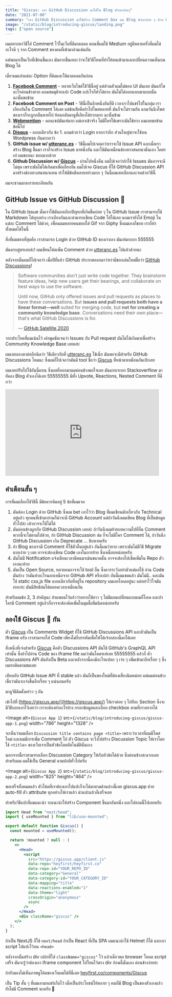 ```yaml
---
title: "Giscus: เอา GitHub Discussion มาใส่ใน Blog ตัวเองง่ายๆ"
date: "2021-07-08"
summary: "เอา GitHub Discussion มาใช้สร้าง Comment box บน Blog ตัวเองง่าย ๆ ด้วย Giscus"
image: "/static/blog/introducing-giscus/landing.png"
tags: ["open source"]
---
```


ผมอยากหาวิธีใส่ Comment ไว้ในเว็บที่ดีมาตลอด ตอนที่ผมใช้ Medium อยู่มีหลายครั้งที่ผมได้อะไรดี ๆ จาก Comment ของคนที่เข้ามาอ่านเช่นกัน

แต่พอมาเป็นเว็บที่เขียนขึ้นเอง มันยากขึ้นเยอะว่าจะใช้วิธีไหนที่ทำให้คนเข้ามาแลกเปลี่ยนความเห็นบน Blog ได้

เดี๋ยวผมเล่าแต่ละ Option ที่คิดและใช้มาตลอดกันก่อน

1. **[Facebook Comment](https://developers.facebook.com/docs/plugins/comments/)** - หลายเว็บไซต์ใช้วิธีนี้อยู่ แต่ส่วนตัวผมไม่ชอบ UI มันเลย มันแก้ไขอะไรค่อนข้างยาก แถมสมมุติจะแปะ Code แปะไรก็ทำได้ยาก มันไม่ได้ออกแบบมาแบบนั้น ฉะนั้นขอข้าม
2. **Facebook Comment on Post** - วิธีนี้เป็นอีกหนึ่งอันที่ดี เวลาเราไปแชร์ไปในกลุ่ม เราเถียงกันใน Comment ได้เลย แต่ข้อเสียคือถ้าไปโพสหลายที่ มันก็จะไม่รวมกัน แถมวันนึงโพสของเราก็จะถูกกลืนหายไป ย้อนกลับมาดูที่เถียงได้ยากมาก ฉะนั้นข้าม
3. **[Webmention](https://www.w3.org/TR/webmention/)** - คอนเซปมันเท่มาก แต่เอาเข้าจริง ไม่มีใครใช้เพราะมันใช้ยาก ผมเลยขอข้ามข้อนี้ไป
4. **[Disqus](https://disqus.com/)** - แบบเดียวกับ ข้อ 1. แถมด้วยว่า Login ยากกว่าอีก ส่วนใหญ่น่าจะใช้บน Wordpress กันมากกว่า
5. **GitHub issue w/ [utteranc.es](https://utteranc.es/)** - วิธีนี้ผมไปเจอมาว่าเราจะใช้ Issue API และเมื่อเราสร้าง Blog ขึ้นมา เราก็จะสร้าง Issue มาหนึ่งอัน และใช้มันเหมือนช่องทางสนทนานั่นเอง โคตรเท่ ผมชอบนะ ชอบมากด้วย
6. **Github Discussion w/ [Giscus](https://giscus.app/)** - ผ่านไปหนึ่งคืน ผมไปเจอว่าถ้าใช้ Issues มันอาจจะดีไม่สุด เพราะมันไม่ได้เกิดมาเพื่อเถียงกัน ผมไปเจอ Giscus ที่ใช้ GitHub Discussion API มาสร้างช่องทางสนทนาแทน ทำให้มีข้อดีหลายอย่างมาก ๆ วันนี้ผมเลยเลือกและจบด้วยวิธีนี้

ผมจะชวนมาลงรายละเอียดกัน

## GitHub Issue vs GitHub Discussion 💬

ใน GitHub Issue นั้นเราใช้มันถกเถียงปัญหาที่เกิดขึ้นบ่อย ๆ ใน GitHub Issue เราสามารถใช้ Markdown ได้ทุกอย่าง เราเถียงกันและสามารถเขียน Code ใส่ได้เลย แถมเรายังใส่ Emoji ในแต่ละ Comment ได้ด้วย, เพื่อนผมหลายคนชอบใส่ Gif จาก ​Giphy ซึ่งผมเองก็ชอบ
เราก็ทำทั้งหมดได้ในนี้

สิ่งที่ผมชอบที่สุดคือ เราสามารถ Login ด้วย GitHub ID ของเราเอง มันเท่มากกก 555555

มันครบสูตรเลยล่ะ! ผมเขียนโค้ดเพิ่ม Comment ด้วย [utteranc.es](https://utteranc.es/) ไปแล้วด้วยนะ

หลังจากนั้นผมก็ไปเจอว่า เมื่อปีที่แล้ว GitHub ประกาศออกมาว่าเรามีของเล่นใหม่ชื่อว่า [GitHub Discussions](https://docs.github.com/en/discussions)!

> Software communities don’t just write code together.
> They brainstorm feature ideas, help new users get their bearings,
> and collaborate on best ways to use the software.
>
> Until now, GitHub only offered issues and pull requests as places
> to have these conversations. But **issues and pull requests both have a linear format—well**
> suited for merging code, but **not for creating a community knowledge base**.
> Conversations need their own place—that’s what GitHub Discussions is for.
>
> — [GitHub Satellite 2020](https://github.blog/2020-05-06-new-from-satellite-2020-github-codespaces-github-discussions-securing-code-in-private-repositories-and-more/)

จากประโยคที่ผมเน้นไว้ เค้าพูดชัดเจนว่า Issues กับ Pull request มันไม่ได้เกิดมาเพื่อสร้าง Community Knowledge Base เลยแฮะ

ผมเลยลองหาต่ออีกนิดว่า วิธีเดียวกับที่ [utteranc.es](https://utteranc.es/) ใช้เนี่ย มันพอจะมีสำหรับ GitHub Discussions ไหมนะ ซึ่งผมก็ไปเจอว่ามันมี tool ชื่อว่า [Giscus](https://giscus.app/) ที่หน้าตาเหมือนกันเป้ะเลย

ผมเลยปรับไปใช้อันนี้แทน ซึ่งผลที่ออกมาผมค่อนข้างพอใจเลย มันแทบจะยก Stackoverflow มายัดลง Blog ตัวเองได้เลย 55555555 มีทั้ง Upvote, Reactions, Nested Comment ที่ดีกว่า

<iframe
  src="https://giphy.com/embed/3o7TKFQP0neFtyfxtK"
  width="480"
  height="270"
  frameBorder="0"
  className="giphy-embed mx-auto w-full"
  allowFullScreen
></iframe>

## คำเตือนสั้น ๆ

การที่ผมเลือกใช้วิธีนี้ มีข้อควรคิดอยู่ 5 ข้อที่ผมเจอ

1. มันต้อง Login ด้วย GitHub ซึ่งผม ​bet เอาไว้ว่า Blog ที่ผมเขียนมักเกี่ยวกับ Technical อยู่แล้ว ทุกคนที่เข้ามาอ่านก็น่าจะมี GitHub Account แต่ถ้าวันนึงผมเขียน Blog ที่เป็นข้อมูลทั่วไปล่ะ เค้าอาจจะใช้ไม่ได้
2. มันค่อนข้างผูกกับ GitHub Discussion เลยล่ะ ถ้าวันนึงผมย้ายบทความไปที่อื่น Comment พวกนี้จะไม่ตามไปด้วย, ถ้า GitHub Discussion ล่ม ก็จะไม่มีใคร Comment ได้, ถ้าวันนึง GitHub Discussion เกิด Deprecate ... ชิบหายครับ
3. ถ้า Blog ของเรามี Comment ที่ใช้ตัวอื่นอยู่แล้ว อันนี้ผมว่ายาก เพราะมันไม่มีวิธี Migrate แบบง่าย ๆ เลย อาจจะต้องเขียน Code เองในการย้าย ซึ่งเหนื่อยหน่อยครับ
4. มันไม่มี Notification แจ้งเตือนเวลามีคนมาเม้นขนาดนั้น อาจจะต้องไปเซ็ตเพิ่มใน Repo ตัวเองนะค้าบ
5. มันเป็น ​Open Source, หลายคนอาจจะใช้ tool อื่น ซึ่งควรระวังอย่ามัวแต่แค่ใช้ อ่าน Code มันบ้าง ว่ามันทำอะไรนอกเหนือจาก ​GitHub API หรือเปล่า อันนี้ผมเชคแล้ว มันไม่มี.. และมันใช้ static css,js file แบบเดียวกับที่อยู่ใน repository ผมเลยโอเคอยู่นะ แต่อย่าไว้ใจมันเยอะฮะ มันมีสิทธิล่มได้ตลอดเวลาเหมือนกัน

สำหรับผมข้อ 2, 3 สำคัญนะ ถ้าแพลนไว้แล้วว่าอยากใช้ยาว ๆ ไม่มีแผนเปลี่ยนแบบผมก็โอเค และถ้าใครมี Comment อยู่แล้วก็อาจจะต้องคิดเพิ่มในมุมนี้เพิ่มนิดหน่อยครับ

## ลองใช้ Giscus 💎 กัน

ตัว [Giscus](https://giscus.app/) เป็น Comments Widget ที่ใช้ GitHub Discussions API และตัวมันเป็น ​iframe ครับ เราสามารถใส่ Code เพียงไม่กี่บรรทัดเพื่อให้ได้เจ้ากล่องนี้มาได้เลย

สิ่งหนึ่งที่เจ๋งสำหรับ [Giscus](https://giscus.app/) คือตัว Discussions API มันใช้ GitHub's GraphQL API เท่านั้น ซึ่งถ้าไปอ่าน Code ของ iframe file ผมว่ามันโคตรเท่เลย 55555555
แล้วก็ ตัว Discussions API มันยังเป็น Beta และหลังจากนี้คงมีอะไรแปลก ๆ เจ๋ง ๆ เพิ่มเข้ามาอีกเรื่อย ๆ ซึ่งผมรอติดตามชมเลย

เทียบกับ GitHub Issue API ที่ stable แล้ว มันก็เป็นของใหม่ที่ต้องเสี่ยงนิดหน่อย แต่ผมค่อนข้างเชื่อว่ามันจะเจ๋งขึ้นอีกเรื่อย ๆ แน่นอนครับ

มาดูวิธีติดตั้งคร่าว ๆ กัน

เข้าไปที่ [https://giscus.app/](https://giscus.app/) ให้เราค่อย ๆ ไปทีละ Section ซึ่งจะมีวิธีบอกเอาไว้เลยว่า เราจะต้องทำอะไรบ้าง กรอกข้อมูลและเลือก checkbox ตามที่เราอยากได้

<Image
  alt={`Giscus App 1`}
  src={`/static/blog/introducing-giscus/giscus-app-1.png`}
  width="786"
  height="1328"
/>

จะเห็นว่าผมเลือก `Discussion title contains page <title>` เพราะว่าเวลาที่ผมมีโพสใหม่ และผมมีการเพิ่ม Comment ไป ตัว Giscus จะวิ่งไปสร้าง Discussion Topic ให้เราโดยใช้ `<title>` ของเว็บเราเป็นหัวข้อโดยอัตโนมัตินั่นเอง

นอกจากนี้่เราสามารถเลือก Discussion Category ให้กับหัวข้อได้ด้วย ซึ่งค่อนข้างสะดวกเลย สำหรับผม ผมใช้เป็น General ตามปกติทั่วไปครับ

<Image
  alt={`Giscus App 2`}
  src={`/static/blog/introducing-giscus/giscus-app-2.png`}
  width="825"
  height="464"
/>

พอเสร็จทั้งหมดแล้ว ตัวโค้ดที่เราต้องเอาไปแปะก็จะได้มาตามด้านล่างนี้เลย giscus.app ช่วย auto-fill ตัว attribute ทุกอย่างให้เราแล้ว นำแปะแล้วก็เสร็จเลย

สำหรับวิธีแปะที่ผมแนะนำ จะแนะนำให้สร้าง Component ขึ้นมาอันหนึ่ง และใส่ตามนี้ไปเลยครับ

```jsx
import Head from "next/head";
import { useMounted } from "lib/use-mounted";

export default function Giscus() {
  const mounted = useMounted();

  return !mounted ? null : (
    <>
      <Head>
        <script
          src="https://giscus.app/client.js"
          data-repo="heyfirst/heyfirst.co"
          data-repo-id="YOUR_REPO_ID"
          data-category="General"
          data-category-id="YOUR_CATEGORY_ID"
          data-mapping="title"
          data-reactions-enabled="1"
          data-theme="light"
          crossOrigin="anonymous"
          async
        />
      </Head>
      <div className="giscus" />
    </>
  );
}
```

ถ้าเป็น ​NextJS ก็ใช้ `next/head` ถ้าเป็น React ที่เป็น SPA ผมแนะนำใช้ ​Helmet ก็ได้ และเอา script ไปแปะไว้บน `<head>`

หลังจากนั้นสร้าง ​div เปล่าที่ใส่ `className="giscus"` ไว้ แล้วเดี๋ยวพอ browser โหลด script เสร็จ มันจะรู้ว่าต้องเอา iframe component ไปโยนไว้ตรง ​div ก้อนนี้นั่นเอง ค่อนข้างง่ายฮะ

ถ้ายังมองไม่เห็นภาพดูโค้ดของเว็บผมได้ที่นี่เลย [heyfirst.co/components/Giscus](https://github.com/heyfirst/heyfirst.co/blob/main/components/Giscus.tsx)

เป็น Tip สั้น ๆ ที่ผมเอามาแชร์เก็บไว้ เผื่อเป็นประโยชน์ให้หลาย ๆ คนที่มี Blog เป็นของตัวเองแล้วยังไม่มี Comment นะครับ 💪
